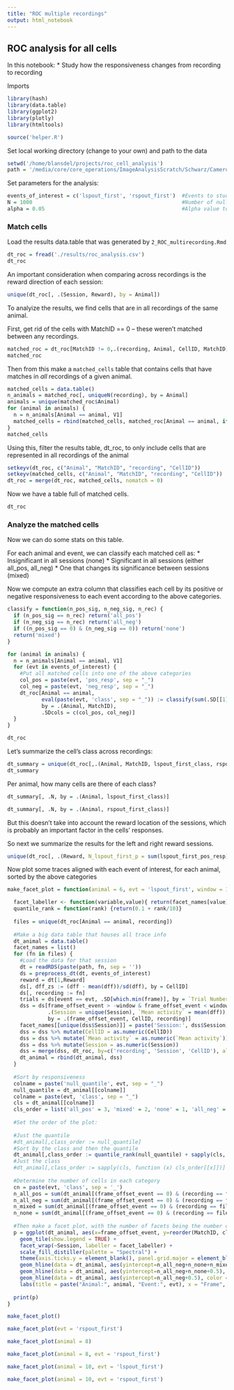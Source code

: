 ```yaml
---
title: "ROC multiple recordings"
output: html_notebook
---
```


## ROC analysis for all cells

In this notebook:
* Study how the responsiveness changes from recording to recording

Imports
```r
library(hash)
library(data.table)
library(ggplot2)
library(plotly)
library(htmltools)

source('helper.R')
```

Set local working directory (change to your own) and path to the data
```r
setwd('/home/blansdel/projects/roc_cell_analysis')
path = '/media/core/core_operations/ImageAnalysisScratch/Schwarz/Cameron/ImagingData/'
```

Set parameters for the analysis:
```r
events_of_interest = c('lspout_first', 'rspout_first')  #Events to study 
N = 1000                                                #Number of null ROC curves to generate
alpha = 0.05                                            #Alpha value to determine significance
```

### Match cells

Load the results data.table that was generated by `2_ROC_multirecording.Rmd`
```r
dt_roc = fread('./results/roc_analysis.csv')
dt_roc
```

An important consideration when comparing across recordings is the reward direction of each session:
```r
unique(dt_roc[, .(Session, Reward), by = Animal])
```

To analyize the results, we find cells that are in all recordings of the same animal.

First, get rid of the cells with MatchID == 0 -- these weren't matched between any recordings.
```r
matched_roc = dt_roc[MatchID != 0,.(recording, Animal, CellID, MatchID)]
matched_roc
```

Then from this make a `matched_cells` table that contains cells that have matches in _all_ recordings of a given animal. 
```r
matched_cells = data.table()
n_animals = matched_roc[, uniqueN(recording), by = Animal]
animals = unique(matched_roc$Animal)
for (animal in animals) { 
  n = n_animals[Animal == animal, V1]
  matched_cells = rbind(matched_cells, matched_roc[Animal == animal, if(.N == n) .(recording, CellID), by = .(Animal, MatchID)])
}
matched_cells
```

Using this, filter the results table, dt_roc, to only include cells that are represented in all recordings of the animal
```r
setkeyv(dt_roc, c("Animal", "MatchID", "recording", "CellID"))
setkeyv(matched_cells, c("Animal", "MatchID", "recording", "CellID"))
dt_roc = merge(dt_roc, matched_cells, nomatch = 0)
```

Now we have a table full of matched cells.
```r
dt_roc
```

### Analyze the matched cells

Now we can do some stats on this table.

For each animal and event, we can classify each matched cell as:
* Insignificant in all sessions (none)
* Significant in all sessions (either all_pos, all_neg)
* One that changes its significance between sessions (mixed)

Now we compute an extra column that classifies each cell by its positive or negative responsiveness to each event according to the above categories. 
```r
classify = function(n_pos_sig, n_neg_sig, n_rec) {
  if (n_pos_sig == n_rec) return('all_pos')
  if (n_neg_sig == n_rec) return('all_neg')
  if ((n_pos_sig == 0) & (n_neg_sig == 0)) return('none')
  return('mixed')
}

for (animal in animals) { 
  n = n_animals[Animal == animal, V1]
  for (evt in events_of_interest) {
    #Put all matched cells into one of the above categories
    col_pos = paste(evt, 'pos_resp', sep = "_")
    col_neg = paste(evt, 'neg_resp', sep = "_")
    dt_roc[Animal == animal, 
           eval(paste(evt, 'class', sep = "_")) := classify(sum(.SD[[1]]), sum(.SD[[2]]), n),
           by = .(Animal, MatchID), 
           .SDcols = c(col_pos, col_neg)]
  }
}
```

```r
dt_roc
```

Let's summarize the cell's class across recordings:
```r
dt_summary = unique(dt_roc[,.(Animal, MatchID, lspout_first_class, rspout_first_class)])
dt_summary
```

Per animal, how many cells are there of each class?
```r
dt_summary[, .N, by = .(Animal, lspout_first_class)]
```

```r
dt_summary[, .N, by = .(Animal, rspout_first_class)]
```

But this doesn't take into account the reward location of the sessions, which is probably an important factor in the cells' responses.

So next we summarize the results for the left and right reward sessions. 
```r
unique(dt_roc[, .(Reward, N_lspout_first_p = sum(lspout_first_pos_resp), N_lspout_first_n = sum(lspout_first_neg_resp), N_rspout_first_p = sum(rspout_first_pos_resp), N_rspout_first_n = sum(rspout_first_neg_resp), .N), by = .(Animal, Session)])
```

Now plot some traces aligned with each event of interest, for each animal, sorted by the above categories

```r

make_facet_plot = function(animal = 6, evt = 'lspout_first', window = 1000) {

  facet_labeller <- function(variable,value){ return(facet_names[value])}
  quantile_rank = function(rank) {return(0.1 + rank/10)}
    
  files = unique(dt_roc[Animal == animal, recording])
  
  #Make a big data table that houses all trace info
  dt_animal = data.table()
  facet_names = list()
  for (fn in files) {
    #Load the data for that session 
    dt = readRDS(paste(path, fn, sep = ''))
    ds = preprocess_dt(dt, events_of_interest)
    reward = dt[1,Reward]
    ds[, dff_zs := (dff - mean(dff))/sd(dff), by = CellID]
    ds[, recording := fn]
    trials = ds[event == evt, .SD[which.min(frame)], by = `Trial Number`]$`Trial Number`
    dss = ds[frame_offset_event > -window & frame_offset_event < window & `Trial Number` %in% trials,
             .(Session = unique(Session), `Mean activity` = mean(dff)),
             by = .(frame_offset_event, CellID, recording)]
    facet_names[[unique(dss$Session)]] = paste('Session:', dss$Session, 'Reward:', reward, 'Trials:', length(trials))
    dss = dss %>% mutate(CellID = as.numeric(CellID))
    dss = dss %>% mutate(`Mean activity` = as.numeric(`Mean activity`))
    dss = dss %>% mutate(Session = as.numeric(Session))
    dss = merge(dss, dt_roc, by=c('recording', 'Session', 'CellID'), all = FALSE)
    dt_animal = rbind(dt_animal, dss)
  }
  
  #Sort by responsiveness
  colname = paste('null_quantile', evt, sep = "_")
  null_quantile = dt_animal[[colname]]
  colname = paste(evt, 'class', sep = "_")
  cls = dt_animal[[colname]]
  cls_order = list('all_pos' = 3, 'mixed' = 2, 'none' = 1, 'all_neg' = 0)
  
  #Set the order of the plot:
  
  #Just the quantile
  #dt_animal[,class_order := null_quantile]
  #Sort by the class and then the quantile
  dt_animal[,class_order := quantile_rank(null_quantile) + sapply(cls, function (x) cls_order[[x]][[1]])]
  #Just the class
  #dt_animal[,class_order := sapply(cls, function (x) cls_order[[x]])]
  
  #Determine the number of cells in each category
  cn = paste(evt, 'class', sep = '_')
  n_all_pos = sum(dt_animal[(frame_offset_event == 0) & (recording == files[1])][[cn]] == 'all_pos')
  n_all_neg = sum(dt_animal[(frame_offset_event == 0) & (recording == files[1])][[cn]] == 'all_neg')
  n_mixed = sum(dt_animal[(frame_offset_event == 0) & (recording == files[1])][[cn]] == 'mixed')
  n_none = sum(dt_animal[(frame_offset_event == 0) & (recording == files[1])][[cn]] == 'none')
  
  #Then make a facet plot, with the number of facets being the number of sessions
  p = ggplot(dt_animal, aes(x=frame_offset_event, y=reorder(MatchID, class_order), fill = `Mean activity`)) +
    geom_tile(show.legend = TRUE) +
    facet_wrap(~Session, labeller = facet_labeller) +
    scale_fill_distiller(palette = "Spectral") +
    theme(axis.ticks.y = element_blank(), panel.grid.major = element_blank(), panel.grid.minor = element_blank(), panel.background = element_blank()) + 
    geom_hline(data = dt_animal, aes(yintercept=n_all_neg+n_none+n_mixed+0.5), color = "blue") + 
    geom_hline(data = dt_animal, aes(yintercept=n_all_neg+n_none+0.5), color = "orange") + 
    geom_hline(data = dt_animal, aes(yintercept=n_all_neg+0.5), color = "red") + 
    labs(title = paste("Animal:", animal, "Event:", evt), x = "Frame", y = "Cell")
  
  print(p)
}
```

```r
make_facet_plot()
```

```r
make_facet_plot(evt = 'rspout_first')
```

```r
make_facet_plot(animal = 8)
```

```r
make_facet_plot(animal = 8, evt = 'rspout_first')
```

```r
make_facet_plot(animal = 10, evt = 'lspout_first')
```

```r
make_facet_plot(animal = 10, evt = 'rspout_first')
```